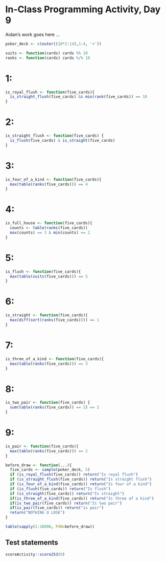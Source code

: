 # In-Class Programming Activity, Day 9

Aidan's work goes here ...

```r
poker_deck <- c(outer((10*2:14),1:4, '+'))
```

```r
suits <- function(cards) cards %% 10
ranks <- function(cards) cards %/% 10
```

# 1:

```r
is_royal_flush <- function(five_cards){
  is_straight_flush(five_cards) && min(rank(five_cards)) == 10
}
```

# 2:

```r
is_straight_flush <- function(five_cards) {
  is_flush(five_cards) & is_straight(five_cards)
}
```

# 3:

```r
is_four_of_a_kind <- function(five_cards){
  max(table(ranks(five_cards))) == 4
}
```

# 4:

```r
is_full_house <- function(five_cards){
  counts <- table(ranks(five_cards))
  max(counts) == 3 & min(counts) == 2
}
```

# 5:

```r
is_flush <- function(five_cards){
  max(table(suits(five_cards))) == 5
}
```

# 6:

```r
is_straight <- function(five_cards){
  max(diff(sort(ranks(five_cards)))) == 1
}
```

# 7:

```r
is_three_of_a_kind <- function(five_cards){
  max(table(ranks(five_cards))) == 3
}
```

# 8:

```r
is_two_pair <- function(five_cards) {
  sum(table(ranks(five_cards)) == 2) == 2
}
```

# 9:

```r
is_pair <- function(five_cards){
  max(table(ranks(five_cards))) == 2
}
```

```r
before_draw <- function(...){
  five_cards <- sample(poker_deck, 5)
  if (is_royal_flush(five_cards)) return("Is royal flush")
  if (is_straight_flush(five_cards)) return("Is straight flush")
  if (is_four_of_a_kind(five_cards)) return("Is four of a kind")
  if (is_flush(five_cards)) return("Is flush")
  if (is_straight(five_cards)) return("Is straight")
  if(is_three_of_a_kind(five_cards)) return("Is three of a kind")
  if(is_two_pair(five_cards)) return("Is two pair")
  if(is_pair(five_cards)) return("is pair")
  return("NOTHING U LOSE")
}
```

```r
table(sapply(1:10000, FUN=before_draw))
```


## Test statements

```r
scoreActivity::score253(9)
```